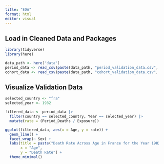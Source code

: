 ```yaml
---
title: "EDA"
format: html
editor: visual
---
```


## Load in Cleaned Data and Packages

```r
library(tidyverse)
library(here)
```

```r
data_path <- here("data")
period_data <- read_csv(paste(data_path, "period_validation_data.csv", sep="/"))
cohort_data <- read_csv(paste(data_path, "cohort_validation_data.csv", sep="/"))                        
```

## Visualize Validation Data

```r
selected_country <- "fra"
selected_year <- 1982 

filtered_data <- period_data |>
  filter(country == selected_country, Year == selected_year) |>
  mutate(rate = (Period_Deaths / Exposure))

ggplot(filtered_data, aes(x = Age, y = rate)) +
  geom_line() +
  facet_wrap(~ Sex) +
  labs(title = paste("Death Rate Across Age in France for the Year 1982"),
       x = "Age",
       y = "Death Rate") +
  theme_minimal()
```
